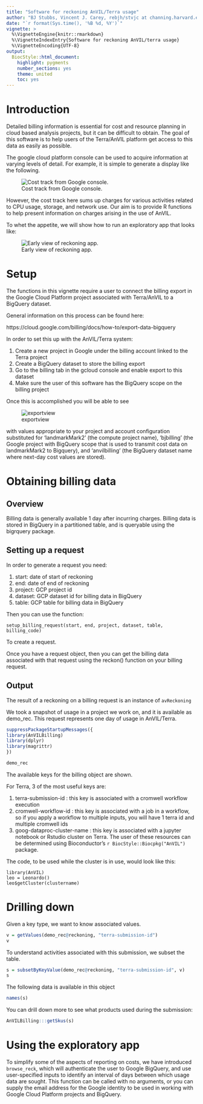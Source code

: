 ```yaml
---
title: "Software for reckoning AnVIL/Terra usage"
author: "BJ Stubbs, Vincent J. Carey, rebjh/stvjc at channing.harvard.edu"
date: "`r format(Sys.time(), '%B %d, %Y')`"
vignette: >
  %\VignetteEngine{knitr::rmarkdown}
  %\VignetteIndexEntry{Software for reckoning AnVIL/terra usage}
  %\VignetteEncoding{UTF-8}
output:
  BiocStyle::html_document:
    highlight: pygments
    number_sections: yes
    theme: united
    toc: yes
---
```


# Introduction

Detailed billing information is essential for cost and resource planning in cloud based analysis projects, but it can be difficult to obtain. The goal of this software is to help users of the Terra/AnVIL platform get access to this data as easily as possible.

The google cloud platform console can be used to acquire
information at varying levels of detail.  For example, it
is simple to generate a display like the following.

![Cost track from Google console.](costsAug4.png)

However, the cost track here sums up charges for various
activities related to CPU usage, storage, and network use.
Our aim is to provide R functions
to help present information on charges arising
in the use of AnVIL.

To whet the appetite, we will show how to run an exploratory app
that looks like:

![Early view of reckoning app.](appshot1.png)




# Setup

The functions in this vignette require a user to connect the billing export in the Google Cloud Platform project associated with Terra/AnVIL to a BigQuery dataset.

General information on this process can be found here:

https://cloud.google.com/billing/docs/how-to/export-data-bigquery

In order to set this up with the AnVIL/Terra system:

1. Create a new project in Google under the billing account linked to the Terra project
2. Create a BigQuery dataset to store the billing export
3. Go to the billing tab in the gcloud console and enable export to this dataset
4. Make sure the user of this software has the BigQuery scope on the billing project

Once this is accomplished you will be able to see

![exportview](exportPanel.png)

with values appropriate to your project and account
configuration substituted for 'landmarkMark2' (the compute project name),
'bjbilling' (the Google project with BigQuery scope that is used
to transmit cost data on landmarkMark2 to Bigquery), and 
'anvilbilling' (the BigQuery dataset name where next-day cost values
are stored).

# Obtaining billing data

## Overview

Billing data is generally available 1 day after incurring charges. Billing data is stored in BigQuery in a partitioned table, and is queryable using the bigrquery package.

## Setting up a request

In order to generate a request you need:

1. start: date of start of reckoning
2. end: date of end of reckoning
3. project: GCP project id
4. dataset: GCP dataset id for billing data in BigQuery
5. table: GCP table for billing data in BigQuery

Then you can use the function:

```{}
setup_billing_request(start, end, project, dataset, table, billing_code)
```

To create a request.

Once you have a request object, then you can get the billing data associated with that request using the reckon() function on your billing request.

## Output

The result of a reckoning on a billing request is an instance of `avReckoning`

We took a snapshot of usage in a project we work on, and it is available as demo_rec. This request represents one day of usage in AnVIL/Terra.

```r
suppressPackageStartupMessages({
library(AnVILBilling)
library(dplyr)
library(magrittr)
})

demo_rec
```
The available keys for the billing object are shown.

For Terra, 3 of the most useful keys are:

1. terra-submission-id : this key is associated with a cromwell workflow execution
2. cromwell-workflow-id : this key is associated with a job in a workflow, so if you apply a workflow to multiple inputs, you will have 1 terra id and multiple cromwell ids
3. goog-dataproc-cluster-name : this key is associated with a jupyter notebook or Rstudio cluster on Terra. The user of these resources can be 
determined using Bioconductor's `r BiocStyle::Biocpkg("AnVIL")` package.

The code, to be used while the cluster
is in use, would look like this:
```{}
library(AnVIL)
leo = Leonardo()
leo$getCluster(clustername)
```


# Drilling down

Given a key type, we want to know associated values.
```r
v = getValues(demo_rec@reckoning, "terra-submission-id")
v
```

To understand activities associated with this submission,
we subset the table.

```r
s = subsetByKeyValue(demo_rec@reckoning, "terra-submission-id", v)
s
```
The following data is available in this object

```r
names(s)
```

You can drill down more to see what products used during the submission:
```r
AnVILBilling:::getSkus(s)
```

# Using the exploratory app

To simplify some of the aspects of reporting on costs, we have introduced
`browse_reck`, which will authenticate the user to Google BigQuery, and
use user-specified inputs to identify an interval of days between which
usage data are sought.  This function can be called with no arguments,
or you can supply the email address for the Google identity to be used
in working with Google Cloud Platform projects and BigQuery.
